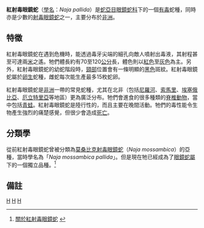 {{Speciesbox 
| taxon = Naja pallida
| image = Naja pallida, Boston.jpg
| binomial_authority = Boulenger，1896
| synonyms =
''Naja mossambica pallida'' <small>Boulenger，1896</small><br />
''Naja nigricollis pallida'' <small>Boulenger，1896</small>
|status =NE
| status_system = iucn3.1
}}

'''紅射毒眼鏡蛇'''（[[學名|學名]]：''Naja pallida''）是[[蛇亞目|蛇亞目]][[眼鏡蛇科|眼鏡蛇科]]下的一個[[毒蛇|有毒]]蛇種，同時亦是少數的[[射毒眼鏡蛇|射毒眼鏡蛇]]之一，主要分布於[[非洲|非洲]]。

==特徵==
紅射毒眼鏡蛇在遇到危機時，能透過毒牙尖端的細孔向敵人噴射出毒液，其射程甚至可達兩[[米_(單位)|米]]之遙。牠們體長約有70至120[[公分|公分]]長，體色則以[[紅色|紅色]]至[[灰色|灰色]]為主。另外，紅射毒眼鏡蛇的幼蛇階段時，[[頸部|頸部]]位置會有一條明顯的[[黑色|黑色]]斑紋。紅射毒眼鏡蛇屬於[[卵生|卵生]]蛇種，雌蛇每次能生產最多15枚蛇卵。

紅射毒眼鏡蛇是[[非洲|非洲]]一帶的常見蛇種，尤其在北非（包括[[尼羅河|尼羅河]]、[[索馬里|索馬里]]、[[埃塞俄比亞|埃塞俄比亞]]、[[厄立特里亞|厄立特里亞]]等地區）更為廣泛分布。牠們會進食的很多種類的[[脊椎動物|脊椎動物]]，當中包括[[青蛙|青蛙]]。紅射毒眼鏡蛇是陸行性的，而且主要在晚間活動。牠們的毒性能令生物產生強烈的痛楚感覺，但很少會造成[[死亡|死亡]]。

==分類學==
從前紅射毒眼鏡蛇曾被分類為[[莫桑比克射毒眼鏡蛇|莫桑比克射毒眼鏡蛇]]（''Naja mossambica''）的亞種，當時學名為「''Naja mossambica pallida''」。但是現在牠已經成為了[[眼鏡蛇屬|眼鏡蛇屬]]下的一個獨立品種。<ref>[http://www.kingsnake.com/elapids/red_spitting_cobra.htm 關於紅射毒眼鏡蛇] {{webarchive|url=https://web.archive.org/web/20080619172236/http://www.kingsnake.com/elapids/red_spitting_cobra.htm |date=2008-06-19 }}</ref>

==備註==
{{reflist}}
{{taxonbar}}
[[Category:_1896年描述的动物|H]]
[[Category:眼镜蛇属|H]]
[[Category:毒蛇|H]]